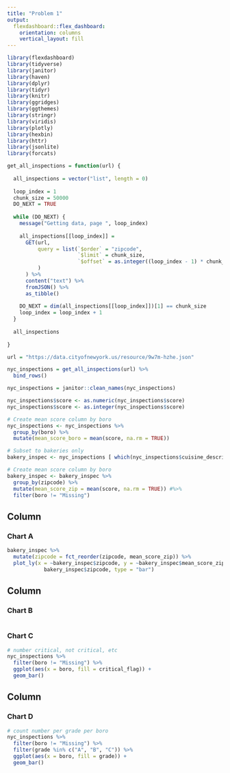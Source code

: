 ```yaml
---
title: "Problem 1"
output: 
  flexdashboard::flex_dashboard:
    orientation: columns
    vertical_layout: fill
---
```


```r
library(flexdashboard)
library(tidyverse)
library(janitor)
library(haven)
library(dplyr)
library(tidyr)
library(knitr)
library(ggridges)
library(ggthemes)
library(stringr)
library(viridis)
library(plotly)
library(hexbin)
library(httr)
library(jsonlite)
library(forcats)
```

```r
get_all_inspections = function(url) {
  
  all_inspections = vector("list", length = 0)
  
  loop_index = 1
  chunk_size = 50000
  DO_NEXT = TRUE
  
  while (DO_NEXT) {
    message("Getting data, page ", loop_index)
    
    all_inspections[[loop_index]] = 
      GET(url,
          query = list(`$order` = "zipcode",
                       `$limit` = chunk_size,
                       `$offset` = as.integer((loop_index - 1) * chunk_size)
          )
      ) %>%
      content("text") %>%
      fromJSON() %>%
      as_tibble()
    
    DO_NEXT = dim(all_inspections[[loop_index]])[1] == chunk_size
    loop_index = loop_index + 1
  }
  
  all_inspections
  
}

url = "https://data.cityofnewyork.us/resource/9w7m-hzhe.json"

nyc_inspections = get_all_inspections(url) %>%
  bind_rows()

nyc_inspections = janitor::clean_names(nyc_inspections)

nyc_inspections$score <- as.numeric(nyc_inspections$score)
nyc_inspections$score <- as.integer(nyc_inspections$score)

# Create mean score column by boro
nyc_inspections <- nyc_inspections %>%
  group_by(boro) %>%
  mutate(mean_score_boro = mean(score, na.rm = TRUE))

# Subset to bakeries only
bakery_inspec <- nyc_inspections [ which(nyc_inspections$cuisine_description == 'Bakery'), ]

# Create mean score column by boro
bakery_inspec <- bakery_inspec %>%
  group_by(zipcode) %>%
  mutate(mean_score_zip = mean(score, na.rm = TRUE)) #%>% 
  filter(boro != "Missing")
```

Column {data-width=650}
-----------------------------------------------------------------------

### Chart A

```r
bakery_inspec %>%
  mutate(zipcode = fct_reorder(zipcode, mean_score_zip)) %>%
  plot_ly(x = ~bakery_inspec$zipcode, y = ~bakery_inspec$mean_score_zip, color =  
            bakery_inspec$zipcode, type = "bar")
```

Column {data-width=350}
-----------------------------------------------------------------------

### Chart B

```r

```

### Chart C

```r
# number critical, not critical, etc
nyc_inspections %>%
  filter(boro != "Missing") %>% 
  ggplot(aes(x = boro, fill = critical_flag)) + 
  geom_bar()
```

Column {data-width=350}
-----------------------------------------------------------------------

### Chart D

```r
# count number per grade per boro
nyc_inspections %>%
  filter(boro != "Missing") %>% 
  filter(grade %in% c("A", "B", "C")) %>%
  ggplot(aes(x = boro, fill = grade)) + 
  geom_bar()
```